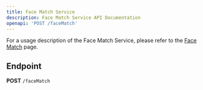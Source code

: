 ```yaml
---
title: Face Match Service
description: Face Match Service API Documentation
openapi: 'POST /faceMatch'
---
```


For a usage description of the Face Match Service, please refer to the [Face Match](/essentials/faceMatch) page.

## Endpoint
**POST** `/faceMatch`


